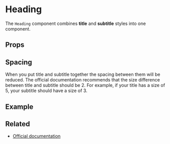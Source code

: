 
<Meta title="Elements/Title - Heading" />

# Heading

The `Heading` component combines **title** and **subtitle** styles into one component.

## Props

<ArgsTable of={Heading} />

## Spacing

When you put title and subtitle together the spacing between them will be reduced.
The official documentation recommends that the size difference between title and subtitle should be 2.
For example, if your title has a size of 5, your subtitle should have a size of 3.

## Example

<Canvas>
  <Story story={stories.Default} name="Title - Heading" />
</Canvas>

## Related

- [Official documentation](https://bulma.io/documentation/elements/title/)